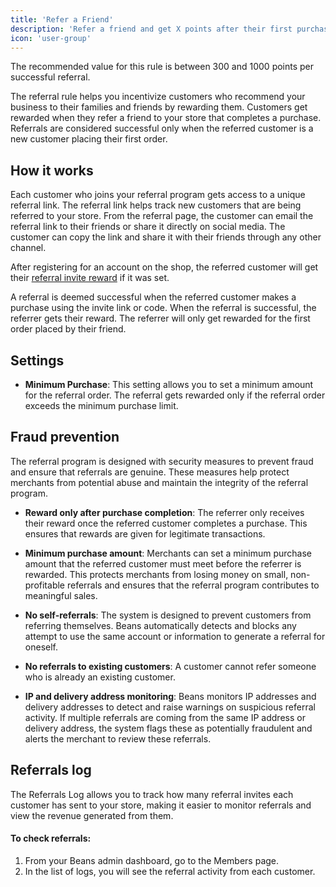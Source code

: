 ```yaml
---
title: 'Refer a Friend'
description: 'Refer a friend and get X points after their first purchase.'
icon: 'user-group'
---
```


<Tip>The recommended value for this rule is between 300 and 1000 points per successful referral.</Tip>

The referral rule helps you incentivize customers who recommend
your business to their families and friends by rewarding them.
Customers get rewarded when they refer a friend to your store that completes a purchase.
Referrals are considered successful only when the referred customer is a new customer placing their first order.

## How it works

Each customer who joins your referral program gets access to a unique referral link.
The referral link helps track new customers that are being referred to your store.
From the referral page, the customer can email the referral link to their friends or share it directly on social media.
The customer can copy the link and share it with their friends through any other channel.

After registering for an account on the shop, the referred customer
will get their [referral invite reward](/manage/rules/invitation) if it was set.

A referral is deemed successful when the referred customer makes a purchase using the invite link or code.
When the referral is successful, the referrer gets their reward.
The referrer will only get rewarded for the first order placed by their friend.

## Settings

- **Minimum Purchase**: This setting allows you to set a minimum amount for the referral order.
  The referral gets rewarded only if the referral order exceeds the minimum purchase limit.

## Fraud prevention

The referral program is designed with security measures to prevent fraud and ensure that
referrals are genuine. These measures help protect merchants from potential abuse and maintain the integrity
of the referral program.

- **Reward only after purchase completion**: The referrer only receives their reward once the referred
  customer completes a purchase. This ensures that rewards are given for legitimate transactions.

- **Minimum purchase amount**: Merchants can set a minimum purchase amount that the referred customer must
  meet before the referrer is rewarded. This protects merchants from losing money on small, non-profitable
  referrals and ensures that the referral program contributes to meaningful sales.

- **No self-referrals**: The system is designed to prevent customers from referring themselves. Beans
  automatically detects and blocks any attempt to use the same account or information to generate a referral
  for oneself.

- **No referrals to existing customers**: A customer cannot refer someone who is already an existing
  customer.

- **IP and delivery address monitoring**: Beans monitors IP addresses and delivery addresses to detect and
  raise warnings on suspicious referral activity. If multiple referrals are coming from the same IP address
  or delivery address, the system flags these as potentially fraudulent and alerts the merchant to review
  these referrals.

## Referrals log

The Referrals Log allows you to track how many referral invites each customer has sent to your store, making it easier to monitor referrals and view the revenue generated from them.

#### To check referrals:

1. From your Beans admin dashboard, go to the Members page.
2. In the list of logs, you will see the referral activity from each customer.